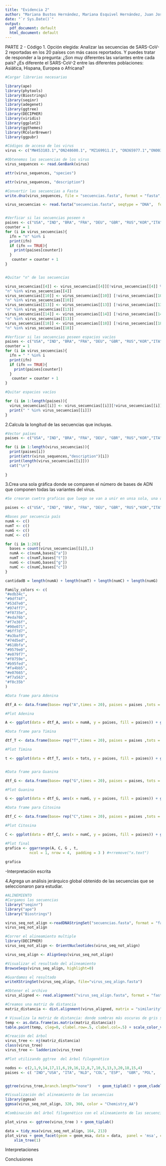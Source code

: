 ---
title: "Evidencia 2"
author: "Mariana Bustos Hernández, Mariana Esquivel Hernández, Juan José Salazar Cortés"
date: "`r Sys.Date()`"
output:
  pdf_document: default
  html_document: default
---

PARTE 2 - Código
1. Opción elegida:
Analizar las secuencias de SARS-CoV-2 reportadas en los 20 países con más casos reportados. Y puedes tratar de responder a la pregunta: ¿Son muy diferentes las variantes entre cada país? ¿Es diferente el SARS-CoV-2 entre las diferentes poblaciones: Asiática, Hispana, Europea o Africana?

```{r}
#Cargar librerias necesarias

library(ape)
library(phytools)
library(Biostrings)
library(seqinr)
library(adegenet)
library(ggtree)
library(DECIPHER)
library(viridis)
library(ggplot2)
library(ggthemes)
library(RColorBrewer)
library(ggpubr)
```
```{r}
#Códigos de acceso de los virus
virus <- c("MW453103.1","ON248600.1", "MZ169911.1", "ON365977.1","ON003597.1", "OM294022.1", "ON380441.1", "OM692350.1","OL989066.1", "MW340907.1", "OL989058.1", "MT192772.1", "OL989073.1", "OM758316.1", "ON376063.1", "MZ359830.1", "MT470219.1", "OL869974.1", "MZ416737.1","ON148330.1")

#Obtenemos las secuencias de los virus
virus_sequences <- read.GenBank(virus)

attr(virus_sequences, "species")

```
```{r}
attr(virus_sequences, "description")
```
 
```{r}

#Convertir las secuencias a Fasta
write.dna(virus_sequences, file = "secuencias.fasta", format = "fasta", append = FALSE)

virus_secuencias <- read.fasta("secuencias.fasta", seqtype = "DNA",  forceDNAtolower = FALSE)


#Verficar si las secuencias poseen n
paises <- c("USA", "IND", "BRA", "FRA", "DEU", "GBR", "RUS","KOR","ITA", "TUR", "ESP", "VNM", "ARG", "NLD", "JPN", "IRN", "COL", "AUS", "POL", "MEX")
counter = 1
for (i in virus_secuencias){
  ifn = "n" %in% i
  print(ifn)
  if (ifn == TRUE){
    print(paises[counter])
  }
   counter = counter + 1
}


#Quitar "n" de las secuencias

virus_secuencias[[4]] <- virus_secuencias[[4]][!virus_secuencias[[4]] %in% c("n")]
"n" %in% virus_secuencias[[4]]
virus_secuencias[[10]] <- virus_secuencias[[10]] [!virus_secuencias[[10]] %in% c("n")]
"n" %in% virus_secuencias[[10]]
virus_secuencias[[13]] <- virus_secuencias[[13]] [!virus_secuencias[[13]] %in% c("n")]
"n" %in% virus_secuencias[[13]]
virus_secuencias[[14]] <- virus_secuencias[[14]] [!virus_secuencias[[14]] %in% c("n")]
"n" %in% virus_secuencias[[13]]
virus_secuencias[[18]] <- virus_secuencias[[18]] [!virus_secuencias[[18]] %in% c("n")]
"n" %in% virus_secuencias[[18]]


```
```{r}
#Verficar si las secuencias poseen espacios vacíos
paises <- c("USA", "IND", "BRA", "FRA", "DEU", "GBR", "RUS","KOR","ITA", "TUR", "ESP", "VNM", "ARG", "NLD", "JPN", "IRN", "COL", "AUS", "POL", "MEX")
counter = 1
for (i in virus_secuencias){
  ifn = " " %in% i
  print(ifn)
  if (ifn == TRUE){
    print(paises[counter])
  }
   counter = counter + 1
}

#Quitar espacios vacíos

for (i in 1:length(paises)){
  virus_secuencias[[i]] <- virus_secuencias[[i]][!virus_secuencias[[i]] %in% c(" ")]
  print(" " %in% virus_secuencias[[i]])
}

```
2.Calcula la longitud de las secuencias que incluyas.
```{r}
#Vector países
paises <- c("USA", "IND", "BRA", "FRA", "DEU", "GBR", "RUS","KOR","ITA", "TUR", "ESP", "VNM", "ARG", "NLD", "JPN", "IRN", "COL", "AUS", "POL", "MEX")

for (i in 1:length(virus_secuencias)){
  print(paises[i])
  print(attr(virus_sequences,"description")[i])
  print(length(virus_secuencias[[i]]))
  cat("\n")
  
}
```

3.Crea una sola gráfica donde se comparen el número de bases de ADN que componen todas las variantes del virus.

```{r fig.width=15, fig.height=30}
#Se crearan cuetro graficas que luego se van a unir en unsa sola, una de cada base

paises <- c("USA", "IND", "BRA", "FRA", "DEU", "GBR", "RUS","KOR","ITA", "TUR", "ESP", "VNM", "ARG", "NLD", "JPN", "IRN", "COL", "AUS", "POL", "MEX")

#Bases por secuencia país
numA <- c()
numT <- c()
numG <- c()
numC <- c()

for (i in 1:20){
  bases = count(virus_secuencias[[i]],1)
  numA <- c(numA,bases["a"])
  numT <- c(numT,bases["t"])
  numG <- c(numG,bases["g"])
  numC <- c(numC,bases["c"])
}

cantidadB = length(numA) + length(numT) + length(numC) + length(numG)

Family_colors <- c(
"#edb34c", 
"#9df74f",
"#53d7e0",
"#974ff7",
"#f0735e",
"#eda76b",
"#f7e36f",
"#90e071",
"#6ff7d7",
"#a3baf0",
"#74d5ed",
"#618bfa",
"#9579e0",
"#e079f7",
"#f0759e",
"#b95fed",
"#fa4bb5",
"#e07665",
"#f7a563",
"#f0c35b"
)

#Data frame para Adenina

dtf_A <- data.frame(base= rep("A",times = 20), paises = paises ,tots = numA )

#Plot Adenina

A <- ggplot(data = dtf_A, aes(x = numA, y = paises, fill = paises)) + geom_bar(stat = "identity")  +  geom_text(aes(label = tots), colour = "blue4",  size = 2.65, vjust = 0, nudge_x = 120) + ggtitle("Cantidad de Adenina por variante") + labs( x = "Total de adenina ",fill = "tots") + scale_fill_manual(values = Family_colors ) + theme_update() +  xlim(0, 10000)

#Data frame para Timina

dtf_T <- data.frame(base= rep("T",times = 20), paises = paises ,tots = numT )

#Plot Timina

t <- ggplot(data = dtf_T, aes(x = tots, y = paises, fill = paises)) + geom_bar(stat = "identity") + ggtitle("Cantidad de Timina por variante") + labs( x = "Total de Timina ", y = " Paises",fill = "tots") + theme_update() +  scale_fill_manual(values = Family_colors )  +  geom_text(aes(label = tots), colour = "blue4",  size = 2.65, vjust = 0, nudge_x = 120) +  xlim(0, 10000)


#Data frame para Guanina

dtf_G <- data.frame(base= rep("G",times = 20), paises = paises, tots = numG )

#Plot Guanina

G <- ggplot(data = dtf_G, aes(x = numG, y = paises, fill = paises)) + geom_bar(stat = "identity") + ggtitle("Cantidad de Guania por variante") + labs( x = "Total de Guanina ", y = " Paises",fill = "tots") + theme_update() + scale_fill_manual(values = Family_colors )  +  geom_text(aes(label = tots), colour = "blue4",  size = 2.65, vjust = 0, nudge_x = 120) +  xlim(0, 10000)

#Data frame para Citosina

dtf_C <- data.frame(base= rep("C",times = 20), paises = paises ,tots = numC )

#Plot Citosina

C <- ggplot(data = dtf_C, aes(x = numC, y = paises, fill = paises)) + geom_bar(stat = "identity") + ggtitle("Cantidad de Citosina por variante") + labs( x = "Total de Citosina ", y = " Paises",fill = "tots") + theme_update() + scale_fill_manual(values = Family_colors )  +  geom_text(aes(label = tots), colour = "blue4",  size = 2.65, vjust = 0, nudge_x = 120)  +  xlim(0, 10000)

```

```{r fig.width=15, fig.height=22}
#Plot final
grafica <- ggarrange(A, C, G , t, 
           ncol = 1, nrow = 4,  padding = 3 ) #+rremove("x.text")
 
grafica
```

-Interpretación escrita

4.Agrega un análisis jerárquico global obtenido de las secuencias que se seleccionaron para estudiar.

```{r}
#ALINEMIENTO
#Cargamos las secuencias 
library("seqinr")
library("ape")
library("Biostrings")

virus_seq_not_align <-readDNAStringSet("secuencias.fasta", format = "fasta")
virus_seq_not_align
```


```{r}
#Correr el alineamiento multiple 
library(DECIPHER)
virus_seq_not_align <- OrientNucleotides(virus_seq_not_align)

virus_seq_align <- AlignSeqs(virus_seq_not_align)
```
```{r}
#Visualizar el resultado del alineamiento
BrowseSeqs(virus_seq_align, highlight=0)
```

```{r}
#Guardamos el resultado
writeXStringSet(virus_seq_align, file="virus_seq_align.fasta")

#Obtener el archivo
virus_aligned <- read.alignment("virus_seq_align.fasta", format = "fasta")

#Creamos una matriz de distancia
matriz_distancia <- dist.alignment(virus_aligned, matrix = "similarity")

# Visualiza la matriz de distancia: donde sombras más oscuras de gris significan una mayor distancia.
temp <- as.data.frame(as.matrix(matriz_distancia))
table.paint(temp, cleg=0, clabel.row=.5, clabel.col=.5) + scale_color_viridis()
```
```{r}
#Creación del árbol
virus_tree <- nj(matriz_distancia)
class(virus_tree) 
virus_tree <- ladderize(virus_tree)
```
```{r fig.width= 14}
#Plot utilizando ggtree  del árbol filogenético

nodos <- c(2,1,9,14,17,11,6,19,16,12,8,7,10,5,13,3,20,18,15,4)
paises <- c( "IND","USA", "ITA", "NLD", "COL", "ESP",  "GBR", "POL",   "IRN", "VNM",  "KOR", "RUS", "TUR","DEU",  "ARG", "BRA", "MEX","AUS", "JPN", "FRA")


ggtree(virus_tree,branch.length="none")   + geom_tiplab() + geom_cladelab(node=nodos[1], label=paises[1], align=TRUE, angle=0, hjust='center', offset.text=.5, barsize=0.5, fontsize=2)  + geom_cladelab(node=nodos[2], label=paises[2], align=TRUE, angle=0, hjust='center', offset.text=.5, barsize=0.5, fontsize=2)  +geom_cladelab(node=nodos[3], label=paises[3], align=TRUE, angle=0, hjust='center', offset.text=.5, barsize=0.5, fontsize=2) +geom_cladelab(node=nodos[4], label=paises[4], align=TRUE, angle=0, hjust='center', offset.text=.5, barsize=0.5, fontsize=2) +geom_cladelab(node=nodos[5], label=paises[5], align=TRUE, angle=0, hjust='center', offset.text=.5, barsize=0.5, fontsize=2) + geom_cladelab(node=nodos[6], label=paises[6], align=TRUE, angle=0, hjust='center', offset.text=.5, barsize=0.5, fontsize=2) + geom_cladelab(node=nodos[7], label=paises[7], align=TRUE, angle=0, hjust='center', offset.text=.5, barsize=0.5, fontsize=2) + geom_cladelab(node=nodos[8], label=paises[8], align=TRUE, angle=0, hjust='center', offset.text=.5, barsize=0.5, fontsize=2) +geom_cladelab(node=nodos[9], label=paises[9], align=TRUE, angle=0, hjust='center', offset.text=.5, barsize=0.5, fontsize=2) +geom_cladelab(node=nodos[10], label=paises[10], align=TRUE, angle=0, hjust='center', offset.text=.5, barsize=0.5, fontsize=2)  + geom_cladelab(node=nodos[11], label=paises[11], align=TRUE, angle=0, hjust='center', offset.text=.5, barsize=0.5, fontsize=2)  + geom_cladelab(node=nodos[12], label=paises[12], align=TRUE, angle=0, hjust='center', offset.text=.5, barsize=0.5, fontsize=2)  +geom_cladelab(node=nodos[13], label=paises[13], align=TRUE, angle=0, hjust='center', offset.text=.5, barsize=0.5, fontsize=2) +geom_cladelab(node=nodos[14], label=paises[14], align=TRUE, angle=0, hjust='center', offset.text=.5, barsize=0.5, fontsize=2) +geom_cladelab(node=nodos[15], label=paises[15], align=TRUE, angle=0, hjust='center', offset.text=.5, barsize=0.5, fontsize=2) + geom_cladelab(node=nodos[16], label=paises[16], align=TRUE, angle=0, hjust='center', offset.text=.5, barsize=0.5, fontsize=2) + geom_cladelab(node=nodos[17], label=paises[17], align=TRUE, angle=0, hjust='center', offset.text=.5, barsize=0.5, fontsize=2) + geom_cladelab(node=nodos[18], label=paises[18], align=TRUE, angle=0, hjust='center', offset.text=.5, barsize=0.5, fontsize=2) +geom_cladelab(node=nodos[19], label=paises[19], align=TRUE, angle=0, hjust='center', offset.text=.5, barsize=0.5, fontsize=2) +geom_cladelab(node=nodos[20], label=paises[20], align=TRUE, angle=0, hjust='center', offset.text=.5, barsize=0.5, fontsize=2) + ggtitle("SARS-CoV-2 reportadas en los 20 países con más casos reportados")


```



```{r}
#Visualización del alineamiento de las secuencias
library(ggmsa)
ggmsa(virus_seq_not_align, 320, 360, color = "Chemistry_AA")
```
```{r fig.width=10, fig.height=15}
#Combinación del árbol filogenético con el alineamiento de las secuencias

plot_virus <- ggtree(virus_tree ) + geom_tiplab()

data = tidy_msa(virus_seq_not_align, 164, 213)
plot_virus + geom_facet(geom = geom_msa, data = data,  panel = 'msa', color = "Chemistry_AA") +
    xlim_tree(1)

```
Interpretaciones 


Conclusiones
